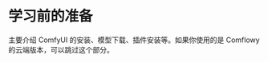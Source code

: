 
# 学习前的准备

主要介绍 ComfyUI 的安装、模型下载、插件安装等。如果你使用的是 Comflowy 的云端版本，可以跳过这个部分。

<Cards>
  <Card
    title="安装 ComfyUI"
    href="../preparation-for-study/install"
  />
  <Card 
    title="下载 & 导入模型" 
    href="../preparation-for-study/model" 
  />
  <Card
    title="安装 ComfyUI Manager"
    href="../preparation-for-study/install-comfyui-manager"
  />
  <Card
    title="云端安装"
    href="../preparation-for-study/install-cloud"
  />
</Cards>